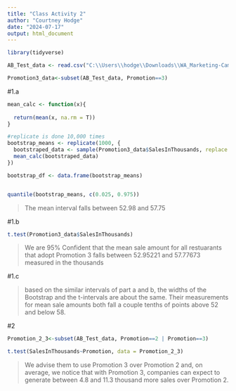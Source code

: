 ```yaml
---
title: "Class Activity 2"
author: "Courtney Hodge"
date: "2024-07-17"
output: html_document
---
```

```r
library(tidyverse)
```

```r
AB_Test_data <- read.csv("C:\\Users\\hodge\\Downloads\\WA_Marketing-Campaign.csv")
```

```r
Promotion3_data<-subset(AB_Test_data, Promotion==3)
```

#1.a

```r
mean_calc <- function(x){
  
  return(mean(x, na.rm = T))
}

#replicate is done 10,000 times
bootstrap_means <- replicate(1000, {
  bootstraped_data <- sample(Promotion3_data$SalesInThousands, replace = T)
  mean_calc(bootstraped_data)
})

bootstrap_df <- data.frame(bootstrap_means)


quantile(bootstrap_means, c(0.025, 0.975))
```

> The mean interval falls between 52.98 and 57.75

#1.b 

```r
t.test(Promotion3_data$SalesInThousands)
```
> We are 95% Confident that the mean sale amount for all restuarants that adopt Promotion 3 falls between 52.95221 and 57.77673 measured in the thousands

#1.c

> based on the similar intervals of part a and b, the widths of the Bootstrap and the t-intervals are about the same. Their measurements for mean sale amounts both fall a couple tenths of points above 52 and below 58.

#2
```r
Promotion_2_3<-subset(AB_Test_data, Promotion==2 | Promotion==3)
```
 
```r
t.test(SalesInThousands~Promotion, data = Promotion_2_3)
```

> We advise them to use Promotion 3 over Promotion 2 and, on average, we notice that with Promotion 3, companies can expect to generate between 4.8 and 11.3 thousand more sales over Promotion 2. 